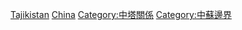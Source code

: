 [[Category:中國邊界|Tajikistan]]
[[Category:塔吉克斯坦邊界|China]]
[[Category:中塔關係|Category:中塔關係]]
[[Category:中蘇邊界|Category:中蘇邊界]]